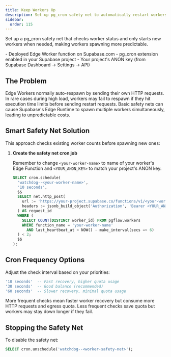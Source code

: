 ```yaml
---
title: Keep Workers Up
description: Set up pg_cron safety net to automatically restart workers and prevent uncontrolled spawning on Supabase.com
sidebar:
  order: 115
---
```



Set up a pg_cron safety net that checks worker status and only starts new workers when needed, making workers spawning more predictable.

<Aside type="caution" title="Prerequisites">
- Deployed Edge Worker function on Supabase.com
- pg_cron extension enabled in your Supabase project
- Your project's ANON key (from Supabase Dashboard → Settings → API)
</Aside>

## The Problem

Edge Workers normally auto-respawn by sending their own HTTP requests. In rare cases during high load, workers may fail to respawn if they hit execution time limits before sending restart requests. Basic safety nets can cause Supabase's Edge Runtime to spawn multiple workers simultaneously, leading to unpredictable costs.

## Smart Safety Net Solution

This approach checks existing worker counts before spawning new ones:

<Steps>

1. **Create the safety net cron job**

   Remember to change `<your-worker-name>` to name of your worker's Edge Function and `<YOUR_ANON_KEY>` to match your project's ANON key.

   ```sql
   SELECT cron.schedule(
     'watchdog--<your-worker-name>',
     '10 seconds',
     $$
     SELECT net.http_post(
       url := 'https://your-project.supabase.co/functions/v1/<your-worker-name>',
       headers := jsonb_build_object('Authorization', 'Bearer <YOUR_ANON_KEY>')
     ) AS request_id
     WHERE (
       SELECT COUNT(DISTINCT worker_id) FROM pgflow.workers
       WHERE function_name = 'your-worker-name'
         AND last_heartbeat_at > NOW() - make_interval(secs => 6)
     ) < 2;
     $$
   );
   ```

</Steps>

## Cron Frequency Options

Adjust the check interval based on your priorities:
```sql
'10 seconds'  -- Fast recovery, higher quota usage
'30 seconds'  -- Good balance (recommended)
'60 seconds'  -- Slower recovery, minimal quota usage
```

<Aside type="tip" title="Frequency Trade-offs">
More frequent checks mean faster worker recovery but consume more HTTP requests and egress quota. Less frequent checks save quota but workers may stay down longer if they fail.
</Aside>

## Stopping the Safety Net

To disable the safety net:
```sql
SELECT cron.unschedule('watchdog--<worker-safety-net>');
```
